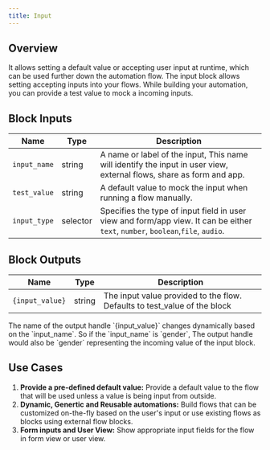 ```yaml
---
title: Input
---
```


## Overview

It allows setting a default value or accepting user input at runtime, which can be used further down the automation flow.
The input block allows setting accepting inputs into your flows. While building your automation, you can provide a test value to mock a incoming inputs.

## Block Inputs

| Name         | Type     | Description                                                                                                                     |
| ------------ | -------- | ------------------------------------------------------------------------------------------------------------------------------- |
| `input_name` | string   | A name or label of the input, This name will identify the input in user view, external flows, share as form and app.            |
| `test_value` | string   | A default value to mock the input when running a flow manually.                                                                 |
| `input_type` | selector | Specifies the type of input field in user view and form/app view. It can be either `text`, `number`, `boolean`,`file`, `audio`. |

## Block Outputs

| Name            | Type   | Description                                                               |
| --------------- | ------ | ------------------------------------------------------------------------- |
| `{input_value}` | string | The input value provided to the flow. Defaults to test_value of the block |

<Note>
  The name of the output handle `{input_value}` changes dynamically based on the
  `input_name`. So if the `input_name` is `gender`, The output handle would also
  be `gender` representing the incoming value of the input block.
</Note>

## Use Cases

1. **Provide a pre-defined default value:** Provide a default value to the flow that will be used unless a value is being input from outside.
2. **Dynamic, Genertic and Reusable automations:** Build flows that can be customized on-the-fly based on the user's input or use existing flows as blocks using external flow blocks.
3. **Form inputs and User View:** Show appropriate input fields for the flow in form view or user view.
